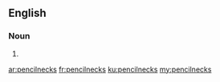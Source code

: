 ==English==

===Noun===
{{head|en}}

# {{plural of|pencilneck}}

[[ar:pencilnecks]]
[[fr:pencilnecks]]
[[ku:pencilnecks]]
[[my:pencilnecks]]